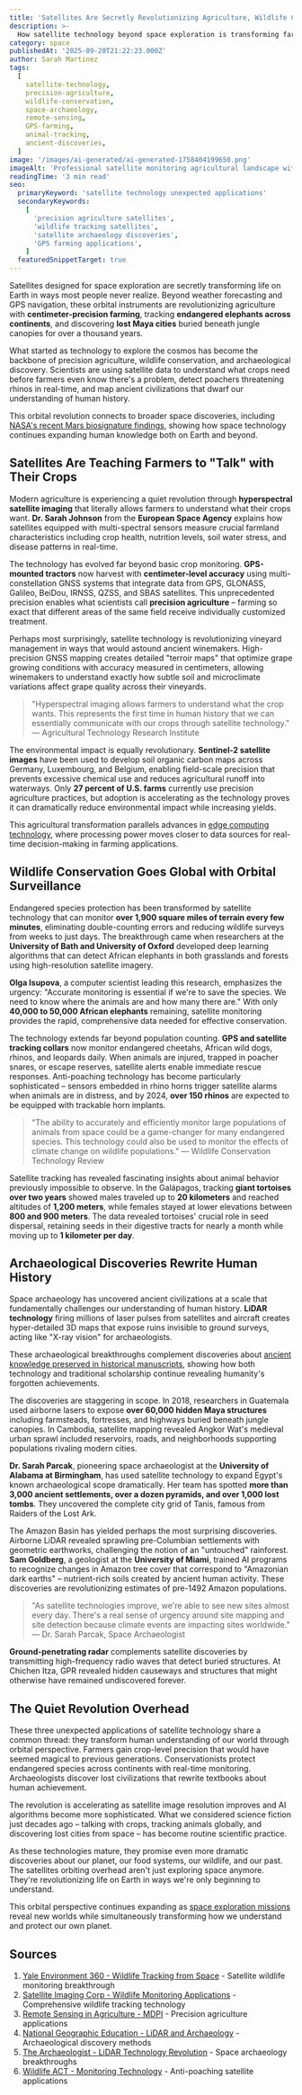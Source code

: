 ```yaml
---
title: 'Satellites Are Secretly Revolutionizing Agriculture, Wildlife Conservation, and Archaeological Discoveries'
description: >-
  How satellite technology beyond space exploration is transforming farming precision, endangered species tracking, and uncovering ancient civilizations with unprecedented accuracy and scale.
category: space
publishedAt: '2025-09-20T21:22:23.000Z'
author: Sarah Martinez
tags:
  [
    satellite-technology,
    precision-agriculture,
    wildlife-conservation,
    space-archaeology,
    remote-sensing,
    GPS-farming,
    animal-tracking,
    ancient-discoveries,
  ]
image: '/images/ai-generated/ai-generated-1758404199650.png'
imageAlt: 'Professional satellite monitoring agricultural landscape with precision farming technology and GPS-guided equipment in operation'
readingTime: '3 min read'
seo:
  primaryKeyword: 'satellite technology unexpected applications'
  secondaryKeywords:
    [
      'precision agriculture satellites',
      'wildlife tracking satellites',
      'satellite archaeology discoveries',
      'GPS farming applications',
    ]
  featuredSnippetTarget: true
---
```


Satellites designed for space exploration are secretly transforming life on Earth in ways most people never realize. Beyond weather forecasting and GPS navigation, these orbital instruments are revolutionizing agriculture with **centimeter-precision farming**, tracking **endangered elephants across continents**, and discovering **lost Maya cities** buried beneath jungle canopies for over a thousand years.

What started as technology to explore the cosmos has become the backbone of precision agriculture, wildlife conservation, and archaeological discovery. Scientists are using satellite data to understand what crops need before farmers even know there's a problem, detect poachers threatening rhinos in real-time, and map ancient civilizations that dwarf our understanding of human history.

This orbital revolution connects to broader space discoveries, including [NASA's recent Mars biosignature findings](/content/space/mars-sapphire-canyon-biosignature-discovery-perseverance), showing how space technology continues expanding human knowledge both on Earth and beyond.

## Satellites Are Teaching Farmers to "Talk" with Their Crops

Modern agriculture is experiencing a quiet revolution through **hyperspectral satellite imaging** that literally allows farmers to understand what their crops want. **Dr. Sarah Johnson** from the **European Space Agency** explains how satellites equipped with multi-spectral sensors measure crucial farmland characteristics including crop health, nutrition levels, soil water stress, and disease patterns in real-time.

The technology has evolved far beyond basic crop monitoring. **GPS-mounted tractors** now harvest with **centimeter-level accuracy** using multi-constellation GNSS systems that integrate data from GPS, GLONASS, Galileo, BeiDou, IRNSS, QZSS, and SBAS satellites. This unprecedented precision enables what scientists call **precision agriculture** – farming so exact that different areas of the same field receive individually customized treatment.

Perhaps most surprisingly, satellite technology is revolutionizing vineyard management in ways that would astound ancient winemakers. High-precision GNSS mapping creates detailed "terroir maps" that optimize grape growing conditions with accuracy measured in centimeters, allowing winemakers to understand exactly how subtle soil and microclimate variations affect grape quality across their vineyards.

> "Hyperspectral imaging allows farmers to understand what the crop wants. This represents the first time in human history that we can essentially communicate with our crops through satellite technology." — Agricultural Technology Research Institute

The environmental impact is equally revolutionary. **Sentinel-2 satellite images** have been used to develop soil organic carbon maps across Germany, Luxembourg, and Belgium, enabling field-scale precision that prevents excessive chemical use and reduces agricultural runoff into waterways. Only **27 percent of U.S. farms** currently use precision agriculture practices, but adoption is accelerating as the technology proves it can dramatically reduce environmental impact while increasing yields.

This agricultural transformation parallels advances in [edge computing technology](/content/technology/edge-computing-breaks-free-from-cloud-microseconds), where processing power moves closer to data sources for real-time decision-making in farming applications.

## Wildlife Conservation Goes Global with Orbital Surveillance

Endangered species protection has been transformed by satellite technology that can monitor **over 1,900 square miles of terrain every few minutes**, eliminating double-counting errors and reducing wildlife surveys from weeks to just days. The breakthrough came when researchers at the **University of Bath and University of Oxford** developed deep learning algorithms that can detect African elephants in both grasslands and forests using high-resolution satellite imagery.

**Olga Isupova**, a computer scientist leading this research, emphasizes the urgency: "Accurate monitoring is essential if we're to save the species. We need to know where the animals are and how many there are." With only **40,000 to 50,000 African elephants** remaining, satellite monitoring provides the rapid, comprehensive data needed for effective conservation.

The technology extends far beyond population counting. **GPS and satellite tracking collars** now monitor endangered cheetahs, African wild dogs, rhinos, and leopards daily. When animals are injured, trapped in poacher snares, or escape reserves, satellite alerts enable immediate rescue responses. Anti-poaching technology has become particularly sophisticated – sensors embedded in rhino horns trigger satellite alarms when animals are in distress, and by 2024, **over 150 rhinos** are expected to be equipped with trackable horn implants.

> "The ability to accurately and efficiently monitor large populations of animals from space could be a game-changer for many endangered species. This technology could also be used to monitor the effects of climate change on wildlife populations." — Wildlife Conservation Technology Review

Satellite tracking has revealed fascinating insights about animal behavior previously impossible to observe. In the Galápagos, tracking **giant tortoises over two years** showed males traveled up to **20 kilometers** and reached altitudes of **1,200 meters**, while females stayed at lower elevations between **800 and 900 meters**. The data revealed tortoises' crucial role in seed dispersal, retaining seeds in their digestive tracts for nearly a month while moving up to **1 kilometer per day**.

## Archaeological Discoveries Rewrite Human History

Space archaeology has uncovered ancient civilizations at a scale that fundamentally challenges our understanding of human history. **LiDAR technology** firing millions of laser pulses from satellites and aircraft creates hyper-detailed 3D maps that expose ruins invisible to ground surveys, acting like "X-ray vision" for archaeologists.

These archaeological breakthroughs complement discoveries about [ancient knowledge preserved in historical manuscripts](/content/space/500-year-old-manuscript-reveals-ancient-astronomy-knowledge), showing how both technology and traditional scholarship continue revealing humanity's forgotten achievements.

The discoveries are staggering in scope. In 2018, researchers in Guatemala used airborne lasers to expose **over 60,000 hidden Maya structures** including farmsteads, fortresses, and highways buried beneath jungle canopies. In Cambodia, satellite mapping revealed Angkor Wat's medieval urban sprawl included reservoirs, roads, and neighborhoods supporting populations rivaling modern cities.

**Dr. Sarah Parcak**, pioneering space archaeologist at the **University of Alabama at Birmingham**, has used satellite technology to expand Egypt's known archaeological scope dramatically. Her team has spotted **more than 3,000 ancient settlements, over a dozen pyramids, and over 1,000 lost tombs**. They uncovered the complete city grid of Tanis, famous from Raiders of the Lost Ark.

The Amazon Basin has yielded perhaps the most surprising discoveries. Airborne LiDAR revealed sprawling pre-Columbian settlements with geometric earthworks, challenging the notion of an "untouched" rainforest. **Sam Goldberg**, a geologist at the **University of Miami**, trained AI programs to recognize changes in Amazon tree cover that correspond to "Amazonian dark earths" – nutrient-rich soils created by ancient human activity. These discoveries are revolutionizing estimates of pre-1492 Amazon populations.

> "As satellite technologies improve, we're able to see new sites almost every day. There's a real sense of urgency around site mapping and site detection because climate events are impacting sites worldwide." — Dr. Sarah Parcak, Space Archaeologist

**Ground-penetrating radar** complements satellite discoveries by transmitting high-frequency radio waves that detect buried structures. At Chichen Itza, GPR revealed hidden causeways and structures that might otherwise have remained undiscovered forever.

## The Quiet Revolution Overhead

These three unexpected applications of satellite technology share a common thread: they transform human understanding of our world through orbital perspective. Farmers gain crop-level precision that would have seemed magical to previous generations. Conservationists protect endangered species across continents with real-time monitoring. Archaeologists discover lost civilizations that rewrite textbooks about human achievement.

The revolution is accelerating as satellite image resolution improves and AI algorithms become more sophisticated. What we considered science fiction just decades ago – talking with crops, tracking animals globally, and discovering lost cities from space – has become routine scientific practice.

As these technologies mature, they promise even more dramatic discoveries about our planet, our food systems, our wildlife, and our past. The satellites orbiting overhead aren't just exploring space anymore. They're revolutionizing life on Earth in ways we're only beginning to understand.

This orbital perspective continues expanding as [space exploration missions](/content/space/webb-telescope-alpha-centauri-planet-discovery) reveal new worlds while simultaneously transforming how we understand and protect our own planet.

## Sources

1. [Yale Environment 360 - Wildlife Tracking from Space](https://e360.yale.edu/digest/a-new-way-to-track-endangered-wildlife-populations-from-space) - Satellite wildlife monitoring breakthrough
2. [Satellite Imaging Corp - Wildlife Monitoring Applications](https://www.satimagingcorp.com/applications/environmental-impact-studies/wildlife-and-marine-conservation/wildlife-monitoring/) - Comprehensive wildlife tracking technology
3. [Remote Sensing in Agriculture - MDPI](https://www.mdpi.com/2072-4292/12/19/3136) - Precision agriculture applications
4. [National Geographic Education - LiDAR and Archaeology](https://education.nationalgeographic.org/resource/lidar-and-archaeology/) - Archaeological discovery methods
5. [The Archaeologist - LiDAR Technology Revolution](https://www.thearchaeologist.org/blog/lidar-technology-revolutionizing-archaeological-discoveries) - Space archaeology breakthroughs
6. [Wildlife ACT - Monitoring Technology](https://www.wildlifeact.com/about-wildlife-act/monitoring-tracking-technology) - Anti-poaching satellite applications
